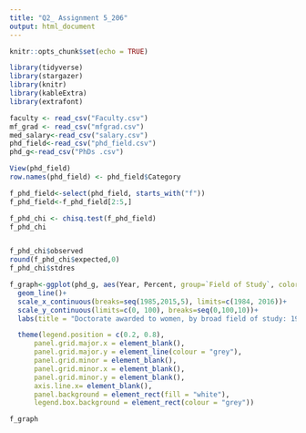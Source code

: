 ```yaml
---
title: "Q2_ Assignment 5_206"
output: html_document
---
```


```r
knitr::opts_chunk$set(echo = TRUE)
```



```r
library(tidyverse)
library(stargazer)
library(knitr)
library(kableExtra)
library(extrafont)
```

```r
faculty <- read_csv("Faculty.csv")
mf_grad <- read_csv("mfgrad.csv")
med_salary<-read_csv("salary.csv")
phd_field<-read_csv("phd_field.csv")
phd_g<-read_csv("PhDs .csv")
```

```r
View(phd_field)
row.names(phd_field) <- phd_field$Category

```


```r
f_phd_field<-select(phd_field, starts_with("f"))
f_phd_field<-f_phd_field[2:5,]
```

```r
f_phd_chi <- chisq.test(f_phd_field)
f_phd_chi


f_phd_chi$observed
round(f_phd_chi$expected,0)
f_phd_chi$stdres
```



```r
f_graph<-ggplot(phd_g, aes(Year, Percent, group=`Field of Study`, color =`Field of Study` )) +
  geom_line()+
  scale_x_continuous(breaks=seq(1985,2015,5), limits=c(1984, 2016))+
  scale_y_continuous(limits=c(0, 100), breaks=seq(0,100,10))+
  labs(title = "Doctorate awarded to women, by broad field of study: 1985-2015", x = "Year", y = "Percent (%)")+

  theme(legend.position = c(0.2, 0.8),       
      panel.grid.major.x = element_blank(),
      panel.grid.major.y = element_line(colour = "grey"),
      panel.grid.minor = element_blank(),
      panel.grid.minor.x = element_blank(),
      panel.grid.minor.y = element_blank(),
      axis.line.x= element_blank(), 
      panel.background = element_rect(fill = "white"),
      legend.box.background = element_rect(colour = "grey"))

f_graph

```
